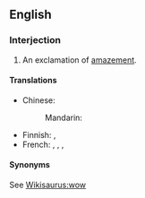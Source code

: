 ==English==

===Interjection===
{{en-interj|head=[[good]] [[Lord]]!}}

# An exclamation of [[amazement]].

====Translations====
{{trans-top|exclamation of amazement}}
* Chinese:
*: Mandarin: {{t-|cmn|天哪|tr=tiān'na|sc=Hani}}
{{trans-mid}}
* Finnish: {{t+|fi|herranjestas}},  {{t-|fi|jestas sentään}}
* French: {{t+|fr|Seigneur}}, {{t+|fr|mon Dieu}}, {{t+|fr|ciel}}, {{t+|fr|nom de Dieu}}
{{trans-bottom}}

====Synonyms====
See [[Wikisaurus:wow]]